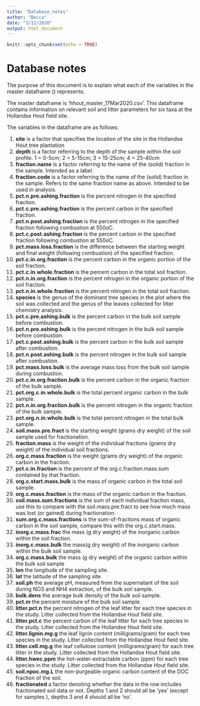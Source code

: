 ```yaml
---
title: "Database_notes"
author: "Becca"
date: "3/12/2020"
output: html_document
---
```


```r
knitr::opts_chunk$set(echo = TRUE)
```

# Database notes

The purpose of this document is to explain what each of the variables in the master dataframe () represents.

The master dataframe is 'hhout_master_17Mar2020.csv'. This dataframe contains information on relevant soil and litter parameters for six taxa at the Hollandse Hout field site.

The variables in the dataframe are as follows:

1.  **site** is a factor that specifies the location of the site in the Hollandse Hout tree plantation
2.  **depth** is a factor referring to the depth of the sample within the soil profile. 1 = 0-5cm; 2 = 5-15cm; 3 = 15-25cm; 4 = 25-40cm
3.  **fraction.name** is a factor referring to the name of the (solid) fraction in the sample. Intended as a label.
4.  **fraction.code** is a factor referring to the name of the (solid) fraction in the sample. Refers to the same fraction name as above. Intended to be used in analysis.
5.  **pct.n.pre.ashing.fraction** is the percent nitrogen in the specified fraction.
6.  **pct.c.pre.ashing.fraction** is the percent carbon in the specified fraction.
7.  **pct.n.post.ashing.fraction** is the percent nitrogen in the specified fraction following combustion at 550oC.
8.  **pct.c.post.ashing.fraction** is the percent carbon in the specified fraction following combustion at 550oC.
9.  **pct.mass.loss.fraction** is the difference between the starting weight and final weight (following combustion) of the specified fraction.
10. **pct.c.in.org.fraction** is the percent carbon in the organic portion of the soil fraction.
11. **pct.c.in.whole.fraction** is the percent carbon in the total soil fraction.
12. **pct.n.in.org.fraction** is the percent nitrogen in the organic portion of the soil fraction.
13. **pct.n.in.whole.fraction** is the percent nitrogen in the total soil fraction. 
14. **species** is the genus of the dominant tree species in the plot where the soil was collected and the genus of the leaves collected for litter chemistry analysis.
15. **pct.c.pre.ashing.bulk** is the percent carbon in the bulk soil sample before combustion.
16. **pct.n.pre.ashing.bulk** is the percent nitrogen in the bulk soil sample before combustion.
17. **pct.c.post.ashing.bulk** is the percent carbon in the bulk soil sample after combustion.
18. **pct.n.post.ashing.bulk** is the percent nitrogen in the bulk soil sample after combustion.
19. **pct.mass.loss.bulk** is the average mass loss from the bulk soil sample during combustion.
20. **pct.c.in.org.fraction.bulk** is the percent carbon in the organic fraction of the bulk sample.
21. **pct.org.c.in.whole.bulk** is the total percent organic carbon in the bulk sample.
22. **pct.n.in.org.fraction.bulk** is the percent nitrogen in the organic fraction of the bulk sample.
23. **pct.org.n.in.whole.bulk** is the total percent nitrogen in the total bulk sample.
24. **soil.mass.pre.fract** is the starting weight (grams dry weight) of the soil sample used for fractionation.
25. **fraction.mass** is the weight of the individual fractions (grams dry weight) of the individual soil fractions.
26. **org.c.mass.fraction** is the weight (grams dry weight) of the organic carbon in the fraction.
27. **pct.c.in.fraction** is the percent of the org.c.fraction.mass.sum contained by that fraction.
28. **org.c.start.mass.bulk** is the mass of organic carbon in the total soil sample.
29. **org.c.mass.fraction** is the mass of the organic carbon in the fraction.
30. **soil.mass.sum.fractions** is the sum of each individual fraction mass, use this to compare with the soil.mass.pre.fract to see how much mass was lost (or gained) during fractionation.
31. **sum.org.c.mass.fractions** is the sum-of-fractions mass of organic carbon in the soil sample, compare this with the org.c.start.mass.
32. **inorg.c.mass.frac** the mass (g dry weight) of the inorganic carbon within the soil fraction.
33. **inorg.c.mass.bulk** the mass(g dry weight) of the inorganic carbon within the bulk soil sample.
34. **org.c.mass.bulk** the mass (g dry weight) of the organic carbon within the bulk soil sample
35. **lon** the longitude of the sampling site.
36. **lat** the latitude of the sampling site.
37. **soil.ph** the average pH, measured from the supernatant of the soil during NO3 and NH4 extraction, of the bulk soil sample.
38. **bulk.dens** the average bulk density of the bulk soil sample.
39. **pct.m** the percent moisture of the bulk soil sample.
40. **litter.pct.n** the percent nitrogen of the leaf litter for each tree species in the study. Litter collected from the Hollandse Hout field site.
41. **litter.pct.c** the percent carbon of the leaf litter for each tree species in the study. Litter collected from the Hollandse Hout field site.
42. **litter.lignin.mg.g** the leaf lignin content (milligrams/gram) for each tree species in the study. Litter collected from the Hollandse Hout field site. 
43. **litter.cell.mg.g** the leaf cellulose content (milligrams/gram) for each tree litter in the study. Litter collected from the Hollandse Hout field site.
44. **litter.hwec.ppm** the hot-water-extractable carbon (ppm) for each tree species in the study. Litter collected from the Hollandse Hout field site.
45. **soil.npoc.mg.L** the non-purgeable organic carbon content of the DOC fraction of the soil.
46. **fractionated** a factor denoting whether the data in the row includes fractionated soil data or not. Depths 1 and 2 should all be 'yes' (except for samples ), depths 3 and 4 should all be 'no'.
